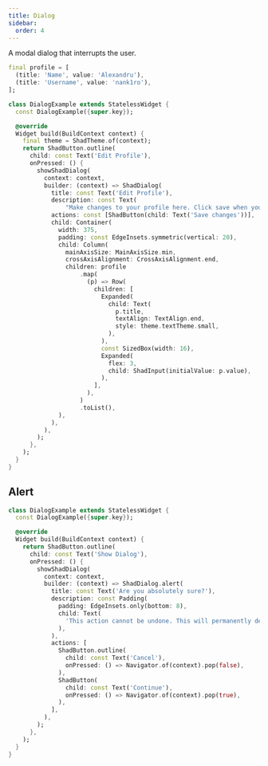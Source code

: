 ```yaml
---
title: Dialog
sidebar:
  order: 4
---
```



A modal dialog that interrupts the user.

<Preview src="dialog?style=primary" minHeight="500px">

```dart
final profile = [
  (title: 'Name', value: 'Alexandru'),
  (title: 'Username', value: 'nank1ro'),
];

class DialogExample extends StatelessWidget {
  const DialogExample({super.key});

  @override
  Widget build(BuildContext context) {
    final theme = ShadTheme.of(context);
    return ShadButton.outline(
      child: const Text('Edit Profile'),
      onPressed: () {
        showShadDialog(
          context: context,
          builder: (context) => ShadDialog(
            title: const Text('Edit Profile'),
            description: const Text(
                "Make changes to your profile here. Click save when you're done"),
            actions: const [ShadButton(child: Text('Save changes'))],
            child: Container(
              width: 375,
              padding: const EdgeInsets.symmetric(vertical: 20),
              child: Column(
                mainAxisSize: MainAxisSize.min,
                crossAxisAlignment: CrossAxisAlignment.end,
                children: profile
                    .map(
                      (p) => Row(
                        children: [
                          Expanded(
                            child: Text(
                              p.title,
                              textAlign: TextAlign.end,
                              style: theme.textTheme.small,
                            ),
                          ),
                          const SizedBox(width: 16),
                          Expanded(
                            flex: 3,
                            child: ShadInput(initialValue: p.value),
                          ),
                        ],
                      ),
                    )
                    .toList(),
              ),
            ),
          ),
        );
      },
    );
  }
}
```

</Preview>

## Alert

<Preview src="dialog?style=alert" minHeight="500px">

```dart
class DialogExample extends StatelessWidget {
  const DialogExample({super.key});

  @override
  Widget build(BuildContext context) {
    return ShadButton.outline(
      child: const Text('Show Dialog'),
      onPressed: () {
        showShadDialog(
          context: context,
          builder: (context) => ShadDialog.alert(
            title: const Text('Are you absolutely sure?'),
            description: const Padding(
              padding: EdgeInsets.only(bottom: 8),
              child: Text(
                'This action cannot be undone. This will permanently delete your account and remove your data from our servers.',
              ),
            ),
            actions: [
              ShadButton.outline(
                child: const Text('Cancel'),
                onPressed: () => Navigator.of(context).pop(false),
              ),
              ShadButton(
                child: const Text('Continue'),
                onPressed: () => Navigator.of(context).pop(true),
              ),
            ],
          ),
        );
      },
    );
  }
}
```

</Preview>
